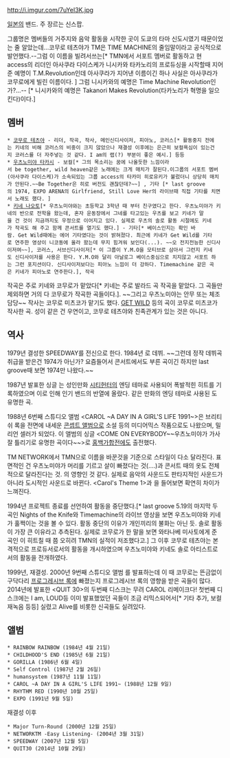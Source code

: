http://i.imgur.com/7uYeI3K.jpg

[[일본]]의 밴드. 주 장르는 신스팝.

그룹명은 멤버들의 거주지와 음악 활동을 시작한 곳이 도쿄의 타마 신도시였기 때문이었는 줄 알았는데...코무로 테츠야가 TM은 TIME MACHINE의 줄임말이라고 공식적으로 발언했다.--그럼 이 이름을 빌려서쓰는[* TMN에서 서포트 멤버로 활동하고 현 access의 리더인 아사쿠라 다이스케가 니시카와 타카노리의 프로듀싱을 시작할때 지어준 예명이 T.M.Revolution인데 아사쿠라가 지어낸 이름이긴 하나 사실은 아사쿠라가 코무로에게 빌린 이름이다. ] 그럼 니시카와의 예명은 Time Machine Revolution인가?...-- [* 니시카와의 예명은 Takanori Makes Revolution(타카노리가 혁명을 일으킨다)이다.]

== 멤버 ==
 * [[코무로 테츠야]] - 리더, 작곡, 작사, 메인신디사이저, 피아노, 코러스[* 활동중지 전에는 키네의 비해 코러스의 비중이 크지 않았으나 재결성 이후에는 은근히 보컬욕심이 있는건지 코러스를 더 자주넣는 것 같다. I am의 랩(?) 부분이 좋은 예시.] 등등
 * [[우츠노미야 타카시]] - 보컬[* 그의 목소리는 꿈에 나올듯한 느낌이라서 be together, wild heaven같은 노래에는 크게 매치가 잘된다.이그룹의 서포트 멤버(아사쿠라 다이스케)가 소속되있는 그룹 access의 타카미 히로유키가 불렀더니 상당히 매치가 안된다.~~Be Together은 히로 버전도 괜찮던데?~~] , 기타 [* last groove의 1974, EXPO ARENA의 Girlfriend, Still Love Her의 라이브때 직접 기타를 치면서 노래도 했다. ]
 * [[키네 나오토]][* 우츠노미야와는 초등학교 3학년 때 부터 친구였다고 한다. 우츠노미야가 키네의 반으로 전학을 왔는데, 혼자 운동장에서 그네를 타고있는 우츠를 보고 키네가 말을 건 것이 지금까지도 우정으로 이어지고 있다. 실제로 우츠의 솔로 활동 시절에도 키네가 작곡도 해 주고 함께 콘서트를 열기도 했다.] - 기타[* 베이스인지는 확인 바람. Get Wild때에는 에어 기타였다는 것이 밝혀졌다. 최근에 키네가 Get Wild를 기타로 연주한 영상이 니코동에 올라 왔는데 무지 힘겨워 보인다(...). ~~오 전지전능한 신디사이저여~~], 코러스, 서브신디사이저[* 이 그룹이 Y.M.O을 모티브로 삼아서 그런지 키네도 신디사이저를 사용은 한다. Y.M.O와 달리 아날로그 베이스중심으로 치지않고 서포트 하는 그런 포지션이다. 신디사이저보다는 피아노 느낌이 더 강하다. Timemachine 같은 곡은 키네가 피아노로 연주한다.], 작곡

작곡은 주로 키네와 코무로가 맡았다[* 키네는 주로 발라드 곡 작곡을 맡았다. 그 곡들만 제외하면 거의 다 코무로가 작곡한 곡들이다.]. ~~그리고 우츠노미야는 안무 또는 체조 담당~~ 작사는 코무로 미츠코가 맡기도 했다. [[GET WILD]] 등의 곡이 코무로 미츠코가 작사한 곡. 성이 같은 건 우연이고, 코무로 테츠야와 친족관계가 있는 것은 아니다.

== 역사 ==
1979년 결성한 SPEEDWAY를 전신으로 한다. 1984년 <RAINBOW RAINBOW>로 데뷔. ~~그런데 정작 데뷔곡 취급을 받은건 1974가 아닌가? 요즘들어서 콘서트에서도 부른 곡이긴 하지만 last groove때 보면 1974만 나왔다.~~

1987년 발표한 싱글 <Get Wild>는 성인만화 [[시티헌터]]의 엔딩 테마로 사용되어 폭발적힌 히트를 기록하였으며 이로 인해 인기 밴드의 반열에 올랐다. 같은 만화의 엔딩 테마로 사용된 <Still Love Her>도 유명한 곡.

1988년 6번째 스튜디오 앨범 <CAROL ~A DAY IN A GIRL'S LIFE 1991~>은 브리티쉬 록을 전면에 내세운 [[콘셉트 앨범]]으로 소설 등의 미디어믹스 작품으로도 나왔으며, 밀리언 셀러가 되었다. 이 앨범의 싱글 <COME ON EVERYBODY~~우츠노미야가 가사 잘 틀리기로 유명한 곡이다~~>로 [[홍백가합전]]에도 출전했다.

TM NETWORK에서 TMN으로 이름을 바꾼것을 기준으로 스타일이 다소 달라진다. 표면적인 건 우츠노미야가 머리를 기르고 살이 빠졌다는 것(....)과 콘서트 때의 옷도 전체적으로 달라진다는 것. <Get Wild>의 영향인 것 같다. 실제로 음악의 사운드도 판타지적인 사운드가 아니라 도시적인 사운드로 바뀐다. <Carol's Theme 1>과 <Rhythm Red Beat Black>을 들어보면 확연히 차이가 느껴진다. 

1994년 프로젝트 종료를 선언하여 활동을 중단했다.[* last groove 5.19의 마지막 두 곡인 Nights of the Knife와 Timemachine의 라이브 영상을 보면 우츠노미야와 키네가 훌쩍이는 것을 볼 수 있다. 활동 중단의 이유가 개인끼리의 불화는 아닌 듯. 솔로 활동이 가장 큰 이유라고 추측된다. 실제로 코무로가 한 말을 보면 와타나베 미사토에게 준 곡인 <My Revolution>이 히트칠 때 쯤 오히려 TMN의 실적이 저조했다고.]  그 이후 코무로 테츠야는 본격적으로 프로듀서로서의 활동을 개시하였으며 우츠노미야와 키네도 솔로 아티스트로서의 활동을 전개하였다.

1999년, 재결성. 2000년 9번째 스튜디오 앨범 <Major Turn-Round>를 발표하는데 이 때 코무로는 뜬금없이 구닥다리 [[프로그레시브 록]]에 빠졌는지 프로그레시브 록의 영향을 받은 곡들이 많다. 2014년에 발표한 <QUIT 30>의 두번째 디스크는 무려 CAROL 리메이크다! 첫번째 디스크에는 I am, LOUD등 이미 발표했었던 곡들이 조금 리믹스되어서[* 기타 추가, 보컬 재녹음 등등] 실렸고 Alive를 비롯한 신곡들도 실려있다.

== 앨범 ==
 * RAINBOW RAINBOW (1984년 4월 21일)
 * CHILDHOOD'S END (1985년 6월 21일)
 * GORILLA (1986년 6월 4일)
 * Self Control (1987년 2월 26일)
 * humansystem (1987년 11월 11일)
 * CAROL ~A DAY IN A GIRL'S LIFE 1991~ (1988년 12월 9일)
 * RHYTHM RED (1990년 10월 25일)
 * EXPO (1991년 9월 5일)

재결성 이후
 * Major Turn-Round (2000년 12월 25일)
 * NETWORKTM -Easy Listening- (2004년 3월 31일)
 * SPEEDWAY (2007년 12월 5일)
 * QUIT30 (2014년 10월 29일)
